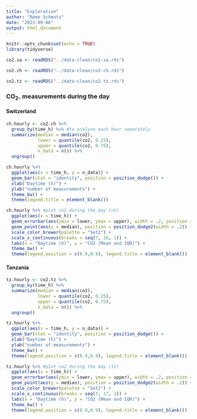 ```yaml
---
title: "Exploration"
author: "Remo Schmutz"
date: "2023-09-06"
output: html_document
---
```


```r
knitr::opts_chunk$set(echo = TRUE)
library(tidyverse)
```

```r
co2.sa <- readRDS("../data-clean/co2-sa.rds")

co2.ch <- readRDS("../data-clean/co2-ch.rds")

co2.tz <- readRDS("../data-clean/co2-tz.rds")
```

### CO~2-~ measurements during the day

#### Switzerland

```r
ch.hourly <- co2.ch %>% 
  group_by(time_h) %>% #to analyze each hour seperately
  summarize(median = median(co2),
            lower = quantile(co2, 0.25),
            upper = quantile(co2, 0.75),
            n_data = n()) %>%
  ungroup()

ch.hourly %>%
  ggplot(aes(x = time_h, y = n_data)) +
  geom_bar(stat = "identity", position = position_dodge()) +
  xlab("Daytime (h)") +
  ylab("number of measurements") +
  theme_bw() +
  theme(legend.title = element_blank())

ch.hourly %>% #plot co2 during the day (ch)
  ggplot(aes(x = time_h)) +
  geom_errorbar(aes(ymin = lower, ymax = upper), width = .2, position =    position_dodge2(width = .2)) +
  geom_point(aes(y = median), position = position_dodge2(width = .2)) +
  scale_color_brewer(palette = "Set2") +
  scale_x_continuous(breaks = seq(7, 16, 1)) +
  labs(x = "Daytime (h)", y = "CO2 (Mean and IQR)") +
  theme_bw() +
  theme(legend.position = c(0.9,0.9), legend.title = element_blank())
```

#### Tanzania

```r

tz.hourly <- co2.tz %>% 
  group_by(time_h) %>%
  summarize(median = median(co2),
            lower = quantile(co2, 0.25),
            upper = quantile(co2, 0.75),
            n_data = n()) %>%
  ungroup()

tz.hourly %>%
  ggplot(aes(x = time_h, y = n_data)) +
  geom_bar(stat = "identity", position = position_dodge()) +
  xlab("Daytime (h)") +
  ylab("number of measurements") +
  theme_bw() +
  theme(legend.position = c(0.9,0.9), legend.title = element_blank())

tz.hourly %>% #plot co2 during the day (tz)
  ggplot(aes(x = time_h)) +
  geom_errorbar(aes(ymin = lower, ymax = upper), width = .2, position =position_dodge2(width = .2)) +
  geom_point(aes(y = median), position = position_dodge2(width = .2)) +
  scale_color_brewer(palette = "Set2") +
  scale_x_continuous(breaks = seq(7, 17, 1)) +
  labs(x = "Daytime (h)", y = "CO2 (Mean and IQR)") +
  theme_bw() +
  theme(legend.position = c(0.9,0.9), legend.title = element_blank()) 

```
